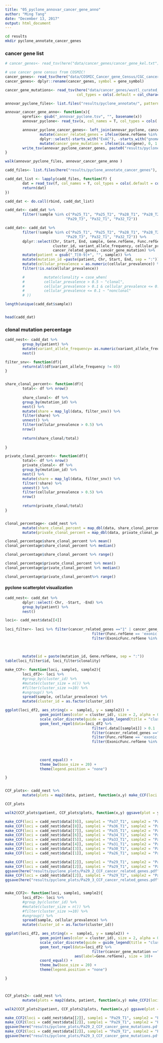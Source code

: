 ```yaml
---
title: "05_pyclone_annovar_cancer_gene_anno"
author: "Ming Tang"
date: "December 13, 2017"
output: html_document
---
```


```bash
cd results
mkdir pyclone_annotate_cancer_genes
```
### cancer gene list

```r
# cancer_genes<- read_tsv(here("data/cancer_genes/cancer_gene_kel.txt"), col_names = T)

# use cancer gene census from COSMIC!
cancer_genes<- read_tsv(here("data/COSMIC_Cancer_gene_Census/CGC_cancer_genes.tsv"), col_names = T)
cancer_genes<- dplyr::rename(cancer_genes, symbol = gene_symbol)

cancer_gene_mutations<- read_tsv(here("data/cancer_genes/wustl_curated_variants.tsv"), col_names = T,
                                 col_types = cols(.default = col_character()))

annovar_pyclone_files<- list.files("results/pyclone_annotate/", pattern = "_annovar_pyclone.tsv", full.names = T)

annovar_cancer_gene_anno<- function(x){
        oprefix<- gsub("_annovar_pyclone.tsv", "", basename(x))
        annovar_pyclone<- read_tsv(x, col_names = T, col_types = cols(.default = col_character()))

        annovar_pyclone_cancer_genes<- left_join(annovar_pyclone, cancer_gene_mutations, by = c("Chr" = "chromosome", "Start" = "start", "Ref" = "read", "Alt" = "variant")) %>%
                mutate(cancer_related_genes = ifelse(Gene.refGene %in% cancer_genes$symbol, 1, 0)) %>%
                dplyr::select(-starts_with("ExAC"), -starts_with("gnomAD"), -starts_with("CL", ignore.case = FALSE)) %>%
                mutate(cancer_gene_mutation = ifelse(is.na(gene), 0, 1 ))
        write_tsv(annovar_pyclone_cancer_genes, paste0("results/pyclone_annotate_cancer_genes/", oprefix, "_pyclone_cancer_genes.tsv"))
}

walk(annovar_pyclone_files, annovar_cancer_gene_anno )


```


```r
cadd_files<- list.files(here("results/pyclone_annotate_cancer_genes"), pattern = "*tsv", full.names = T) 

cadd_dat_list <- lapply(cadd_files, function(f) {
        dat = read_tsv(f, col_names = T, col_types = cols(.default = col_character()))
        return(dat)
})

cadd_dat <- do.call(rbind, cadd_dat_list)

cadd_dat<- cadd_dat %>%
        filter(!sample %in% c("Pa25_T1", "Pa25_T2", "Pa28_T1", "Pa28_T2",
                            "Pa29_T3", "Pa32_T1", "Pa32_T2"))

cadd_dat<- cadd_dat %>%
        filter(!sample %in% c("Pa25_T1", "Pa25_T2", "Pa28_T1", "Pa28_T2",
                            "Pa29_T3", "Pa32_T1", "Pa32_T2")) %>%
        dplyr::select(Chr, Start, End, sample, Gene.refGene, Func.refGene,ExonicFunc.refGene,
                      cluster_id, variant_allele_frequency, cellular_prevalence,
                      cancer_related_genes, cancer_gene_mutation) %>%
        mutate(patient = gsub("_T[0-9]+", "", sample)) %>%
        mutate(mutation_id =paste(patient, Chr, Start, End, sep = ":")) %>%
        mutate(cellular_prevalence = as.numeric(cellular_prevalence)) %>%
        filter(!is.na(cellular_prevalence))

        #         mutate(clonality = case_when(
        #         cellular_prevalence > 0.5 ~ "clonal",
        #         cellular_prevalence > 0.1 & cellular_prevalence <= 0.5 ~ "subclonal",
        #         cellular_prevalence <= 0.1 ~ "nonclonal"
        # ))

length(unique(cadd_dat$sample))


head(cadd_dat)

```

### clonal mutation percentage

```r
cadd_nest<- cadd_dat %>% 
        group_by(patient) %>%
        mutate(variant_allele_frequency= as.numeric(variant_allele_frequency)) %>%
        nest()

filter_snv<- function(df){
        return(all(df$variant_allele_frequency != 0))
}


share_clonal_percent<- function(df){
        total<- df %>% nrow()
        
        share_clonal<- df %>% 
        group_by(mutation_id) %>%
        nest() %>%
        mutate(share = map_lgl(data, filter_snv)) %>%
        filter(share) %>%
        unnest() %>%
        filter(cellular_prevalence > 0.5) %>%
        nrow()
        
        return(share_clonal/total)
        
}

private_clonal_percent<- function(df){
        total<- df %>% nrow()
        private_clonal<- df %>% 
        group_by(mutation_id) %>%
        nest() %>%
        mutate(share = map_lgl(data, filter_snv)) %>%
        filter(!share) %>%
        unnest() %>%
        filter(cellular_prevalence > 0.5) %>%
        nrow()
        
        return(private_clonal/total)
}


clonal_percentage<- cadd_nest %>%
        mutate(share_clonal_percent = map_dbl(data, share_clonal_percent )) %>%
        mutate(private_clonal_percent = map_dbl(data, private_clonal_percent))

clonal_percentage$share_clonal_percent %>% mean()
clonal_percentage$share_clonal_percent %>% median()

clonal_percentage$share_clonal_percent %>% range()

clonal_percentage$private_clonal_percent %>% mean()
clonal_percentage$private_clonal_percent %>% median()

clonal_percentage$private_clonal_percent%>% range()
```


#### pyclone scatterplot visualization

```r
cadd_nest<- cadd_dat %>% 
        dplyr::select(-Chr, -Start, -End) %>%
        group_by(patient) %>%
        nest()

loci<- cadd_nest$data[[4]]
     
loci_filter<- loci %>% filter(cancer_related_genes =="1" | cancer_gene_mutation =="1") %>%
                                        filter(Func.refGene == 'exonic') %>%
                                        filter(ExonicFunc.refGene %in% c("frameshift deletion",
                                                                         "nonframeshift deletion",
                                                                         "nonsynonymous SNV",
                                                                         "stopgain")) %>%
        mutate(id = paste(mutation_id, Gene.refGene, sep = ":"))
table(loci_filter$id, loci_filter$clonality)
```


```r

make_CCF<- function(loci, sample1, sample2){
        loci_df2<- loci %>%
        #group_by(cluster_id) %>% 
        #mutate(cluster_size = n()) %>%
        #filter(cluster_size >=10) %>%
        #ungroup() %>%
        spread(sample, cellular_prevalence) %>%
        mutate(cluster_id = as.factor(cluster_id))

ggplot(loci_df2, aes_string(x =  sample1, y = sample2)) +
                geom_point(aes(color = cluster_id), size = 2, alpha = 0.5) +
                scale_color_discrete(guide = guide_legend(title = "cluster")) +
                geom_text_repel(data=loci_df2 %>% 
                                        filter(.data[[sample1]] > 0.1 | .data[[sample2]] > 0.1) %>%
                                        filter(cancer_related_genes =="1" | cancer_gene_mutation =="1") %>%
                                        filter(Func.refGene == 'exonic') %>%
                                        filter(ExonicFunc.refGene %in% c("frameshift deletion",
                                                                         "nonframeshift deletion",
                                                                         "nonsynonymous SNV",
                                                                         "stopgain")), aes(label=Gene.refGene))+
                coord_equal() +
                theme_bw(base_size = 20) +
                theme(legend.position = "none")

}


CCF_plots<- cadd_nest %>%
        mutate(plots = map2(data, patient, function(x,y) make_CCF(loci = x, sample1 = paste0(y, "_T1"), sample2= paste0(y, "_T2"))))

CCF_plots

walk2(CCF_plots$patient, CCF_plots$plots, function(x,y) ggsave(plot = y, filename = here(paste0("results/pyclone_plots/", x, "_CCF_cancer_related_genes.pdf")), width = 6, height = 6))

make_CCF(loci = cadd_nest$data[[9]], sample1 = "Pa37_T1", sample2 = "Pa37_T2")
make_CCF(loci = cadd_nest$data[[8]], sample1 = "Pa36_T1", sample2 = "Pa36_T2")
make_CCF(loci = cadd_nest$data[[7]], sample1 = "Pa35_T1", sample2 = "Pa35_T2")
make_CCF(loci = cadd_nest$data[[6]], sample1 = "Pa34_T1", sample2 = "Pa34_T2")
make_CCF(loci = cadd_nest$data[[5]], sample1 = "Pa33_T1", sample2 = "Pa33_T2")
make_CCF(loci = cadd_nest$data[[4]], sample1 = "Pa31_T1", sample2 = "Pa31_T2")
make_CCF(loci = cadd_nest$data[[3]], sample1 = "Pa30_T1", sample2 = "Pa30_T2")
make_CCF(loci = cadd_nest$data[[1]], sample1 = "Pa26_T1", sample2 = "Pa26_T2")

make_CCF(loci = cadd_nest$data[[2]], sample1 = "Pa29_T1", sample2 = "Pa29_T2")
make_CCF(loci = cadd_nest$data[[2]], sample1 = "Pa29_T1", sample2 = "Pa29_T4")
ggsave(here("results/pyclone_plots/Pa29_2_CCF_cancer_related_genes.pdf"), width = 6, height = 6)
make_CCF(loci = cadd_nest$data[[2]], sample1 = "Pa29_T2", sample2 = "Pa29_T4")
ggsave(here("results/pyclone_plots/Pa29_3_CCF_cancer_related_genes.pdf"), width = 6, height = 6)


make_CCF2<- function(loci, sample1, sample2){
        loci_df2<- loci %>%
        #group_by(cluster_id) %>% 
        #mutate(cluster_size = n()) %>%
        #filter(cluster_size >=10) %>%
        #ungroup() %>%
        spread(sample, cellular_prevalence) %>%
        mutate(cluster_id = as.factor(cluster_id))

ggplot(loci_df2, aes_string(x =  sample1, y = sample2)) +
                geom_point(aes(color = cluster_id), size = 2, alpha = 0.5) +
                scale_color_discrete(guide = guide_legend(title = "cluster")) +
                geom_text_repel(data=loci_df2 %>% 
                                        filter(cancer_gene_mutation =="1"),  
                                aes(label=Gene.refGene), size = 10)+
                coord_equal() +
                theme_bw(base_size = 20) +
                theme(legend.position = "none")

}



CCF_plots2<- cadd_nest %>%
        mutate(plots = map2(data, patient, function(x,y) make_CCF2(loci = x, sample1 = paste0(y, "_T1"), sample2= paste0(y, "_T2"))))

walk2(CCF_plots2$patient, CCF_plots2$plots, function(x,y) ggsave(plot = y, filename = here(paste0("results/pyclone_plots/", x, "_CCF_cancer_gene_mutations.pdf")), width = 6, height = 6))

make_CCF2(loci = cadd_nest$data[[2]], sample1 = "Pa29_T1", sample2 = "Pa29_T2")
make_CCF2(loci = cadd_nest$data[[2]], sample1 = "Pa29_T1", sample2 = "Pa29_T4")
ggsave(here("results/pyclone_plots/Pa29_2_CCF_cancer_gene_mutations.pdf"), width = 6, height = 6)
make_CCF2(loci = cadd_nest$data[[2]], sample1 = "Pa29_T2", sample2 = "Pa29_T4")
ggsave(here("results/pyclone_plots/Pa29_3_CCF_cancer_gene_mutations.pdf"), width = 6, height = 6)
```


